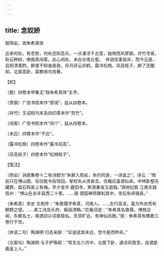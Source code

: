 ```yaml
---
---
---
```

title: 念奴娇
---



赋雨岩，效朱希真体





近来何处，有吾愁，何处还知吾乐。一点凄凉千古意，独倚西风寥廓。并竹寻泉，和云种树，唤做真闲客。此心闲处，未应长借丘壑。　休说往事皆非，而今云是，且把清尊酌。醉里不知谁是我，非月非云非鹤。露冷松梢，风高桂子，醉了还醒却。北窗高卧，莫教啼鸟惊著。





【校】


〔题〕四卷本甲集无“效朱希真体”五字。

〔寥廓〕广信书院本作“寥阔”，兹从四卷本。

〔并竹〕王诏校刊本及四印斋本作“剪竹”。

〔闲客〕广信书院本作“闲个”，兹从四卷本。

〔未应〕四卷本作“不应”。

〔露冷松梢〕四卷本作“露冷风高”。

〔风高桂子〕四卷本作“松梢桂子”。





【笺注】


〔雨岩〕涧泉集卷十二有诗题为“朱卿入雨岩，本约同游，一诗呈之”。诗云：“雨岩只在博山隈，往往能令俗驾回。挈杖失从贤者去，住庵应喜谪仙来。中林卧壑先藏野，盘石鸣泉上有梅。早夕金华 鹿田寺，斯游重省又遐哉。”舆地纪胜 江南东路 信州：“博山在永丰县西二十里。……唐 德韶禅师建刹其中，寺后有卓锡泉。”

〔朱希真〕宋史 文苑传：“朱敦儒字希真，河南人。……志行高洁，虽为布衣而有朝野之望。……素工诗及乐府，婉丽清畅。”花庵词选：“朱希真名敦儒，博物洽闻，东都名士。南渡初以词章擅名。天资旷远，有神仙风致。”按：朱希真有樵歌三卷行于世。

〔休说二句〕陶渊明 归去来辞：“实迷途其未远，觉今是而昨非。”

〔北窗句〕陶渊明 与子俨等疏：“常言五六月中，北窗下卧，遇凉风暂至，自谓是羲皇上人。”